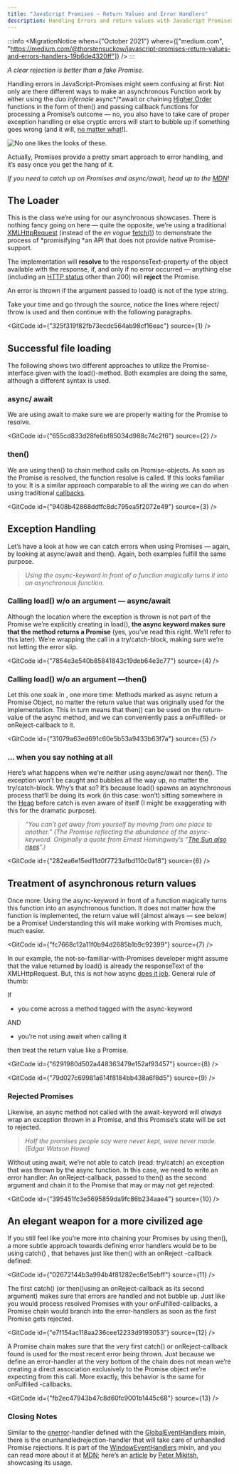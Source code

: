 ```yaml
---
title: "JavaScript Promises — Return Values and Error Handlers"
description: Handling Errors and return values with JavaScript Promises
---
```



:::info
<MigrationNotice
    when={"October 2021"}
    where={["medium.com", "https://medium.com/@thorstensuckow/javascript-promises-return-values-and-errors-handlers-19b6de4320ff"]}
/>
:::

_A clear rejection is better than a fake Promise._

Handling errors in JavaScript-Promises might seem confusing at first: Not only are there different ways to make an asynchronous Function work by either using the *duo infernale* async*/*await or chaining [Higher Order](https://en.wikipedia.org/wiki/Higher-order_function) functions in the form of then() and passing callback functions for processing a Promise’s outcome — no, you also have to take care of proper exception handling or else cryptic errors will start to bubble up if something goes wrong (and it will, [no matter what](https://softwareengineering.stackexchange.com/questions/195571/is-it-possible-to-reach-absolute-zero-bug-state-for-large-scale-software)!).

![No one likes the looks of these.](https://cdn-images-1.medium.com/max/2000/1*B5VUiFT9KenPSFQ9dNXHNQ.png)

Actually, Promises provide a pretty smart approach to error handling, and it’s easy once you get the hang of it.

*If you need to catch up on Promises and *async*/*await*, head up to the [MDN](https://developer.mozilla.org/en-US/docs/Web/JavaScript/Reference/Statements/async_function)!*

## The Loader

This is the class we’re using for our asynchronous showcases. There is nothing fancy going on here — quite the opposite, we’re using a traditional [XMLHttpRequest](https://developer.mozilla.org/en-US/docs/Web/API/XMLHttpRequest) (instead of the *en vogue* [fetch()](https://developer.mozilla.org/en-US/docs/Web/API/fetch)) to demonstrate the process of *promisifying *an API that does not provide native Promise-support.

The implementation will **resolve** to the responseText-property of the object available with the response, if, and only if no error occurred — anything else (including an [HTTP status](https://datatracker.ietf.org/doc/html/rfc7231#section-6.1) other than 200) will **reject** the Promise.

An error is thrown if the argument passed to load() is not of the type string.

Take your time and go through the source, notice the lines where reject/ throw is used and then continue with the following paragraphs.

<GitCode id={"325f319f82fb73ecdc564ab98cf16eac"} source={1} />


## Successful file loading

The following shows two different approaches to utilize the Promise-interface given with the load()-method. Both examples are doing the same, although a different syntax is used.

### async/ await

We are using await to make sure we are properly waiting for the Promise to resolve.

<GitCode id={"655cd833d28fe6bf85034d988c74c2f6"} source={2} />

### then()

We are using then() to chain method calls on Promise-objects. As soon as the Promise is resolved, the function resolve is called. If this looks familiar to you: It is a similar approach comparable to all the wiring we can do when using traditional [callbacks](https://medium.com/free-code-camp/javascript-from-callbacks-to-async-await-1cc090ddad99).


<GitCode id={"9408b42868ddffc8dc795ea5f2072e49"} source={3} />

## Exception Handling

Let’s have a look at how we can catch errors when using Promises — again, by looking at async/await and then(). Again, both examples fulfill the same purpose.
>  _Using the async-keyword in front of a function magically turns it into an asynchronous function._

### Calling load() w/o an argument — async/await

Although the location where the exception is thrown is not part of the Promise we’re explicitly creating in load(), **the async keyword makes sure that the method returns a Promise** (yes, you’ve read this right. We’ll refer to this later). We’re wrapping the call in a try/catch-block, making sure we’re not letting the error slip.


<GitCode id={"7854e3e540b85841843c19deb64e3c77"} source={4} />

### Calling load() w/o an argument —then()

Let this one soak in , one more time: Methods marked as async return a Promise Object, no matter the return value that was originally used for the implementation. This in turn means that then() can be used on the return-value of the async method, and we can conveniently pass a onFulfilled- or onReject-callback to it.

<GitCode id={"31079a63ed691c60e5b53a9433b63f7a"} source={5} />

### … when you say nothing at all

Here’s what happens when we’re neither using async/await nor then(). The exception won’t be caught and bubbles all the way up, no matter the try/catch-block. Why’s that so? It’s because load() spawns an asynchronous process that’ll be doing its work (in this case: won’t) sitting somewhere in the [Heap](https://felixgerschau.com/javascript-memory-management/) before catch is even aware of itself (I might be exaggerating with this for the dramatic purpose).
>  _“You can’t get away from yourself by moving from one place to another.”_
>  _(The Promise reflecting the abundance of the async-keyword. Originally a quote from Ernest Hemingway’s “[The Sun also rises](https://en.wikipedia.org/wiki/The_Sun_Also_Rises)”.)_

<GitCode id={"282ea6e15ed11d0f7723afbd110c0af8"} source={6} />

## Treatment of asynchronous return values

Once more: Using the async-keyword in front of a function magically turns this function into an asynchronous function. It does not matter how the function is implemented, the return value will (almost always — see below) be a Promise! Understanding this will make working with Promises much, much easier.

<GitCode id={"fc7668c12a11f0b94d2685b1b9c92399"} source={7} />

In our example, the not-so-familiar-with-Promises developer might assume that the value returned by load() is already the responseText of the XMLHttpRequest. But, this is not how async [does it job](https://developer.mozilla.org/en-US/docs/Learn/JavaScript/Asynchronous/Async_await). General rule of thumb:

If

* you come across a method tagged with the async-keyword

AND

* you’re not using await when calling it

then treat the return value like a Promise.

<GitCode id={"6291980d502a448363479e152af93457"} source={8} />

<GitCode id={"79d027c69981a614f8184bb438a6f8d5"} source={9} />

### Rejected Promises

Likewise, an async method not called with the await-keyword will *always* wrap an exception thrown in a Promise, and this Promise’s state will be set to rejected.
>  _Half the promises people say were never kept, were never made._
>  _(Edgar Watson Howe)_

Without using await, we’re not able to catch (read: try/catch) an exception that was thrown by the async function. In this case, we need to write an error handler: An onReject-callback, passed to then() as the second argument and chain it to the Promise that may or may not get rejected:

<GitCode id={"395451fc3e5695859da9fc86b234aae4"} source={10} />

## An elegant weapon for a more civilized age

If you still feel like you’re more into chaining your Promises by using then(), a more subtle approach towards defining error handlers would be to be using catch() , that behaves just like then() with an onReject -callback defined:

<GitCode id={"02672144b3a994b4f81282ec6e15ebff"} source={11} />

The first catch() (or then()using an onReject-callback as its second argument) makes sure that errors are handled and not bubble up. Just like you would process resolved Promises with your onFulfilled-callbacks, a Promise chain would branch into the error-handlers as soon as the first Promise gets rejected.

<GitCode id={"e7f154ac118aa236cee12233d9193053"} source={12} />

A Promise chain makes sure that the very first catch() or onReject-callback found is used for the most recent error being thrown. Just because we define an error-handler at the very bottom of the chain does not mean we’re creating a direct association exclusively to the Promise object we’re expecting from this call. More exactly, this behavior is the same for onFulfilled -callbacks.

<GitCode id={"fb2ec47943b47c8d60fc9001b1445c68"} source={13} />

### Closing Notes

Similar to the [onerror](https://developer.mozilla.org/en-US/docs/Web/API/GlobalEventHandlers/onerror)-handler defined with the [GlobalEventHandlers](https://developer.mozilla.org/en-US/docs/Web/API/GlobalEventHandlers) mixin, there is the onunhandledrejection-handler that will take care of unhandled Promise rejections. It is part of the [WindowEventHandlers](https://developer.mozilla.org/en-US/docs/Web/API/WindowEventHandlers) mixin, and you can read more about it at [MDN](https://developer.mozilla.org/en-US/docs/Web/API/WindowEventHandlers/onunhandledrejection); here’s an [article](https://medium.com/@petermikitsh/logging-client-side-javascript-stack-traces-86921532589) by [Peter Mikitsh](undefined), showcasing its usage.


